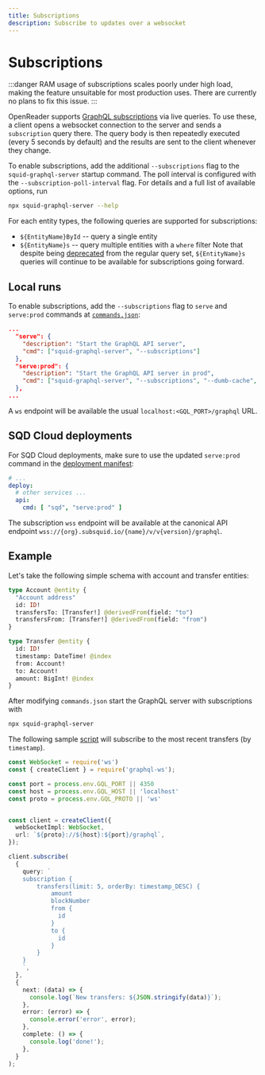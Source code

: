 ```yaml
---
title: Subscriptions
description: Subscribe to updates over a websocket
---
```


# Subscriptions

:::danger
RAM usage of subscriptions scales poorly under high load, making the feature unsuitable for most production uses. There are currently no plans to fix this issue.
:::

OpenReader supports [GraphQL subscriptions](https://www.apollographql.com/docs/react/data/subscriptions/) via live queries. To use these, a client opens a websocket connection to the server and sends a `subscription` query there. The query body is then repeatedly executed (every 5 seconds by default) and the results are sent to the client whenever they change.

To enable subscriptions, add the additional `--subscriptions` flag to the `squid-graphql-server` startup command. The poll interval is configured with the `--subscription-poll-interval` flag. For details and a full list of available options, run
```bash
npx squid-graphql-server --help
```

For each entity types, the following queries are supported for subscriptions:
- `${EntityName}ById` -- query a single entity
- `${EntityName}s` -- query multiple entities with a `where` filter
Note that despite being [deprecated](/sdk/reference/openreader-server/overview/#supported-queries) from the regular query set, `${EntityName}s` queries will continue to be available for subscriptions going forward.

## Local runs

To enable subscriptions, add the `--subscriptions` flag to `serve` and `serve:prod` commands at [`commands.json`](/squid-cli/commands-json):
```json title="commands.json"
...
  "serve": {
    "description": "Start the GraphQL API server",
    "cmd": ["squid-graphql-server", "--subscriptions"]
  },
  "serve:prod": {
    "description": "Start the GraphQL API server in prod",
    "cmd": ["squid-graphql-server", "--subscriptions", "--dumb-cache", "in-memory"]
  },
...
```
A `ws` endpoint will be available the usual `localhost:<GQL_PORT>/graphql` URL.

## SQD Cloud deployments

For SQD Cloud deployments, make sure to use the updated `serve:prod` command in the [deployment manifest](/cloud/reference/manifest/#deploy):

```yaml title="squid.yaml"
# ...
deploy:
  # other services ...
  api:
    cmd: [ "sqd", "serve:prod" ]
```
The subscription `wss` endpoint will be available at the canonical API endpoint `wss://{org}.subsquid.io/{name}/v/v{version}/graphql`.

## Example

Let's take the following simple schema with account and transfer entities:

```graphql file=schema.graphql
type Account @entity {
  "Account address"
  id: ID!
  transfersTo: [Transfer!] @derivedFrom(field: "to")
  transfersFrom: [Transfer!] @derivedFrom(field: "from")
}

type Transfer @entity {
  id: ID!
  timestamp: DateTime! @index
  from: Account!
  to: Account!
  amount: BigInt! @index
}
```

After modifying `commands.json` start the GraphQL server with subscriptions with
```bash
npx squid-graphql-server
```

The following sample [script](https://github.com/subsquid/squid-substrate-template/blob/main/scripts/sub-client.js) will subscribe to the most recent transfers (by `timestamp`).

```typescript
const WebSocket = require('ws')
const { createClient } = require('graphql-ws');

const port = process.env.GQL_PORT || 4350
const host = process.env.GQL_HOST || 'localhost'
const proto = process.env.GQL_PROTO || 'ws'


const client = createClient({
  webSocketImpl: WebSocket,
  url: `${proto}://${host}:${port}/graphql`,
});

client.subscribe(
  {
    query: `
    subscription {
        transfers(limit: 5, orderBy: timestamp_DESC) {
            amount
            blockNumber
            from {
              id
            }
            to {
              id
            }
        }
    }  
    `,
  },
  {
    next: (data) => {
      console.log(`New transfers: ${JSON.stringify(data)}`);
    },
    error: (error) => {
      console.error('error', error);
    },
    complete: () => {
      console.log('done!');
    },
  }
);
```
